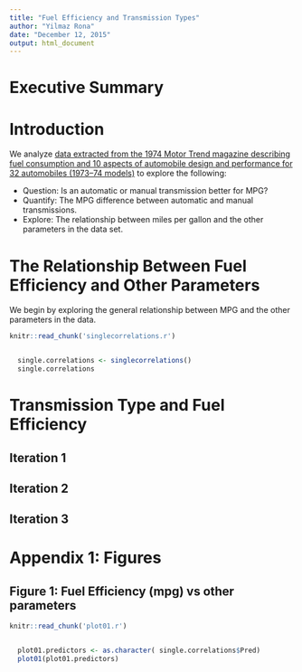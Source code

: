 ```yaml
---
title: "Fuel Efficiency and Transmission Types"
author: "Yilmaz Rona"
date: "December 12, 2015"
output: html_document
---
```


# Executive Summary

# Introduction

We analyze [data extracted from the 1974 Motor Trend magazine describing fuel consumption and 10 aspects of automobile design and performance for 32 automobiles (1973–74 models)](http://www.mortality.org/INdb/2008/02/12/8/document.pdf) to explore the following:

* Question: Is an automatic or manual transmission better for MPG?
* Quantify: The MPG difference between automatic and manual transmissions.
* Explore: The relationship between miles per gallon and the other parameters in the data set.

# The Relationship Between Fuel Efficiency and Other Parameters

We begin by exploring the general relationship between MPG and the other parameters in the data.  
```r
knitr::read_chunk('singlecorrelations.r')
```
```r
```
```r
  single.correlations <- singlecorrelations()
  single.correlations
```

# Transmission Type and Fuel Efficiency

## Iteration 1

## Iteration 2

## Iteration 3


# Appendix 1: Figures

## Figure 1: Fuel Efficiency (mpg) vs other parameters

```r
knitr::read_chunk('plot01.r')
```
```r
```
```r
  plot01.predictors <- as.character( single.correlations$Pred)
  plot01(plot01.predictors)
```